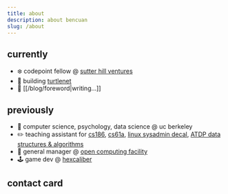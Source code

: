 ```yaml
---
title: about
description: about bencuan
slug: /about
---
```



## currently
 - :snowflake: codepoint fellow @ [sutter hill ventures](https://jeffburke.substack.com/p/sutter-hill-ventures-the-silent-builders)
 - :turtle: building [turtlenet](https://tsh.sh)
 - :memo: [[/blog/foreword|writing...]]

## previously
 - :bear: computer science, psychology, data science @ uc berkeley
 - :pencil2: teaching assistant for [cs186](https://cs186berkeley.net), [cs61a](https://cs61a.org), [linux sysadmin decal](https://decal.ocf.io), [ATDP data structures & algorithms](https://atdp.berkeley.edu)
 - :penguin: general manager @ [open computing facility](https://ocf.io)
 - :joystick: game dev @ [hexcaliber](https://hexcaliber.dev)

## contact card

<ContactCard />
